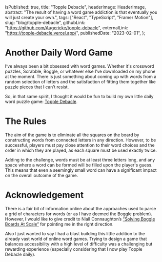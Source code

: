 
  isPublished: true,
  title: "Topple Debacle",
  headerImage: HeaderImage,
  abstract:
    "The result of having a word game addiction is that eventually you will just create your own.",
  tags: ["React", "TypeScript", "Framer Motion"],
  slug: "blog/topple-debacle",
  githubLink: "https://github.com/Augericke/topple-debacle",
  externalLink: "https://topple-debacle.vercel.app/",
  publishedDate: "2023-02-01",
};

# Another Daily Word Game

I’ve always been a bit obsessed with word games. Whether it's crossword puzzles, Scrabble, Boggle, or whatever else I’ve downloaded on my phone at the moment. There is just something about coming up with words from a random selection of letters and the satisfaction of fitting them together like puzzle pieces that I can’t resist.

So, in that same spirit, I thought it would be fun to build my own little daily word puzzle game: [Topple Debacle](https://topple-debacle.vercel.app/).

<ExampleImage
  imagePath={ToppleDemo.src}
  alt="Demo of topple debacle"
  caption="Example of winning one of the daily boards"
/>

# The Rules

The aim of the game is to eliminate all the squares on the board by constructing words from connected letters in any direction. However, to be successful, players must pay close attention to their word choices and the order in which they are played, as each square must be used exactly twice.

Adding to the challenge, words must be at least three letters long, and any space where a word can be formed will be filled upon the player's guess. This means that even a seemingly small word can have a significant impact on the overall outcome of the game.

# Acknowledgement

There is a fair bit of information online about the approaches used to parse a grid of characters for words (or as I have deemed the Boggle problem). However, I would like to give credit to Niall Connaughton’s [“Solving Boggle Boards At Scale”](https://blog.niallconnaughton.com/2015/12/10/solving-boggle-boards-at-scale/) for pointing me in the right direction.

Also I just wanted to say I had a blast building this little addition to the already vast world of online word games. Trying to design a game that balances accessibility with a high level of difficulty was a challenging but rewarding experience (especially considering that I now play Topple Debacle daily).

